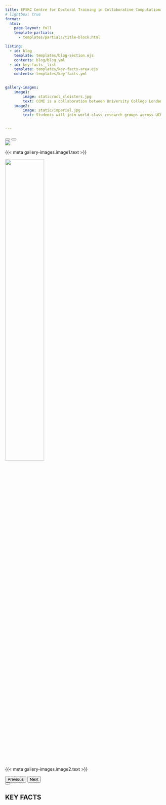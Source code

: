 ```yaml
---
title: EPSRC Centre for Doctoral Training in Collaborative Computational Modelling at the Interface (CCMI)
# lightbox: true
format:
  html:
    page-layout: full
    template-partials:
      - templates/partials/title-block.html

listing:
  - id: blog
    template: templates/blog-section.ejs
    contents: blog/blog.yml
  - id: key-facts__list
    template: templates/key-facts-area.ejs
    contents: templates/key-facts.yml
        

gallery-images:
    image1:
        image: static/ucl_cloisters.jpg
        text: CCMI is a collaboration between University College London and Imperial College London to offer a novel and innovative PhD training programme at the interface of computational modelling, data sciences, and research software engineering.
    image2: 
        image: static/imperial.jpg
        text: Students will join world-class research groups across UCL and Imperial, and will benefit from a bespoke training programme around research software engineering and its applications in the computational and data sciences.


---
```


<div class="container-fluid justify-content-evenly d-flex flex-row-reverse column-gap-5 column-page">
<div id="blog">
</div>

<section id="gallery">
<div id="introCarousel" class="carousel slide">
<div class="carousel-indicators">
<button type="button" data-bs-target="#introCarousel" data-bs-slide-to="0" class="active" aria-current="true" aria-label="Slide 1"></button>
<button type="button" data-bs-target="#introCarousel" data-bs-slide-to="1" aria-label="Slide 2"></button>
</div>
<div class="carousel-inner">
<div class="carousel-item active">
![]({{< meta gallery-images.image1.image >}}){.d-block .w-100 group="intro-gallery" fig-alt="UCL Cloisters"}
<div class="carousel-caption d-none d-md-block">
<p>{{< meta gallery-images.image1.text >}}</p>
</div>
</div>
<div class="carousel-item">
![]({{< meta gallery-images.image2.image >}}){.d-block .w-100 group="intro-gallery" fig-alt="Imperial College" width=50%}
<div class="carousel-caption d-none d-md-block">
<p>{{< meta gallery-images.image2.text >}}</p>
</div>
</div>
</div>
<button class="carousel-control-prev" type="button" data-bs-target="#introCarousel" data-bs-slide="prev">
<span class="carousel-control-prev-icon" aria-hidden="true"></span>
<span class="visually-hidden">Previous</span>
</button>
<button class="carousel-control-next" type="button" data-bs-target="#introCarousel" data-bs-slide="next">
<span class="carousel-control-next-icon" aria-hidden="true"></span>
<span class="visually-hidden">Next</span>
</button>
</div>
</section>
</div>

<div class="d-flex justify-content-center mt-2">
<button type="button" class="btn btn-outline-dark">
<i class="bi bi-chevron-down"></i>
</button>
</div>

<section id="key-facts" class="column-page">
<h1 class="key-facts__heading">KEY FACTS</h1>

<div id="key-facts__list">

</div>
</section>

 
</br>
